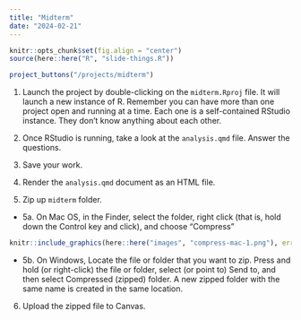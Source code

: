 ```yaml
---
title: "Midterm"
date: "2024-02-21"
---
```


```r
knitr::opts_chunk$set(fig.align = "center")
source(here::here("R", "slide-things.R"))
```

```r
project_buttons("/projects/midterm")
```

1. Launch the project by double-clicking on the `midterm.Rproj` file. It will launch a new instance of R. Remember you can have more than one project open and running at a time. Each one is a self-contained RStudio instance. They don't know anything about each other.

2. Once RStudio is running, take a look at the `analysis.qmd` file. Answer the questions.

3. Save your work.

4. Render the `analysis.qmd` document as an HTML file. 

5. Zip up `midterm` folder. 

- 5a. On Mac OS, in the Finder, select the folder, right click (that is, hold down the Control key and click), and choose "Compress"

```r
knitr::include_graphics(here::here("images", "compress-mac-1.png"), error = FALSE)
```

- 5b. On Windows, Locate the file or folder that you want to zip. Press and hold (or right-click) the file or folder, select (or point to) Send to, and then select Compressed (zipped) folder. A new zipped folder with the same name is created in the same location. 

6. Upload the zipped file to Canvas. 

